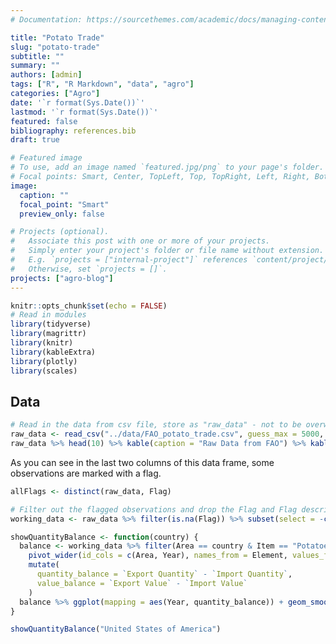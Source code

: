```yaml
---
# Documentation: https://sourcethemes.com/academic/docs/managing-content/

title: "Potato Trade"
slug: "potato-trade"
subtitle: ""
summary: ""
authors: [admin]
tags: ["R", "R Markdown", "data", "agro"]
categories: ["Agro"]
date: '`r format(Sys.Date())`'
lastmod: '`r format(Sys.Date())`'
featured: false
bibliography: references.bib
draft: true

# Featured image
# To use, add an image named `featured.jpg/png` to your page's folder.
# Focal points: Smart, Center, TopLeft, Top, TopRight, Left, Right, BottomLeft, Bottom, BottomRight.
image:
  caption: ""
  focal_point: "Smart"
  preview_only: false

# Projects (optional).
#   Associate this post with one or more of your projects.
#   Simply enter your project's folder or file name without extension.
#   E.g. `projects = ["internal-project"]` references `content/project/deep-learning/index.md`.
#   Otherwise, set `projects = []`.
projects: ["agro-blog"]
---
```


```r
knitr::opts_chunk$set(echo = FALSE)
# Read in modules
library(tidyverse)
library(magrittr)
library(knitr)
library(kableExtra)
library(plotly)
library(scales)
```

## Data


```r
# Read in the data from csv file, store as "raw_data" - not to be overwritten
raw_data <- read_csv("../data/FAO_potato_trade.csv", guess_max = 5000, local = locale(encoding = "latin1")) %>% as_tibble()
raw_data %>% head(10) %>% kable(caption = "Raw Data from FAO") %>% kable_styling(full_width = T, bootstrap_options = c("responsive"))
```

As you can see in the last two columns of this data frame, some observations are marked with a flag. 

```r
allFlags <- distinct(raw_data, Flag)

# Filter out the flagged observations and drop the Flag and Flag description columns
working_data <- raw_data %>% filter(is.na(Flag)) %>% subset(select = -c(Flag, `Flag Description`))
```

```r
showQuantityBalance <- function(country) {
  balance <- working_data %>% filter(Area == country & Item == "Potatoes") %>%
    pivot_wider(id_cols = c(Area, Year), names_from = Element, values_from = Value) %>%
    mutate(
      quantity_balance = `Export Quantity` - `Import Quantity`,
      value_balance = `Export Value` - `Import Value`
    )
  balance %>% ggplot(mapping = aes(Year, quantity_balance)) + geom_smooth(se=FALSE) +   scale_y_continuous(label_comma())
}

showQuantityBalance("United States of America")
```

